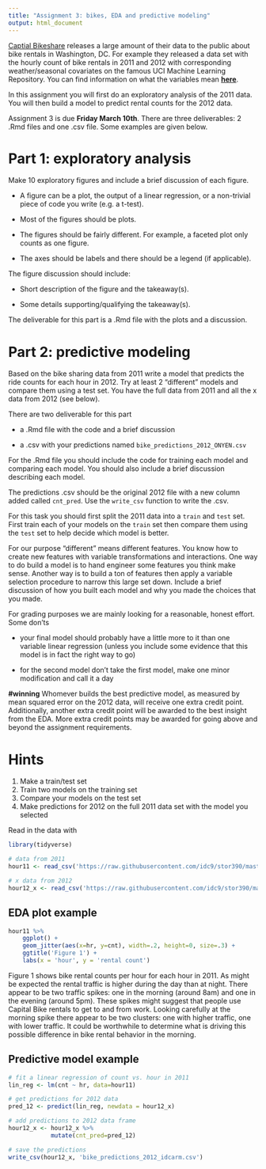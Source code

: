 ```yaml
---
title: "Assignment 3: bikes, EDA and predictive modeling"
output: html_document
---
```


[Captial Bikeshare](https://www.capitalbikeshare.com/) releases a large amount of their data to the public about bike rentals in Washington, DC. For example they released a data set with the hourly count of bike rentals in 2011 and 2012 with corresponding weather/seasonal covariates on the famous UCI Machine Learning Repository. You can find information on what the variables mean [**here**](https://archive.ics.uci.edu/ml/datasets/Bike+Sharing+Dataset).

In this assignment you will first do an exploratory analysis of the 2011 data. You will then build a model to predict rental counts for the 2012 data. 

Assignment 3 is due **Friday March 10th**. There are three deliverables: 2 .Rmd files and one .csv file. Some examples are given below.

# Part 1: exploratory analysis

Make 10 exploratory figures and include a brief discussion of each figure.

- A figure can be a plot, the output of a linear regression, or a non-trivial piece of code you write (e.g. a t-test).

- Most of the figures should be plots. 

- The figures should be fairly different. For example, a faceted plot only counts as one figure.

- The axes should be labels and there should be a legend (if applicable).

The figure discussion should include:

- Short description of the figure and the takeaway(s).

- Some details supporting/qualifying the takeaway(s).

The deliverable for this part is a .Rmd file with the plots and a discussion.


# Part 2: predictive modeling

Based on the bike sharing data from 2011 write a model that predicts the ride counts for each hour in 2012. Try at least 2 "different" models and compare them using a test set. You have the full data from 2011 and all the x data from 2012 (see below). 

There are two deliverable for this part

- a .Rmd file with the code and a brief discussion

- a .csv with your predictions named `bike_predictions_2012_ONYEN.csv`

For the .Rmd file you should include the code for training each model and comparing each model. You should also include a brief discussion describing each model.

The predictions .csv should be the original 2012 file with a new column added called `cnt_pred`. Use the `write_csv` function to write the .csv. 

For this task you should first split the 2011 data into a `train` and `test` set. First train each of your models on the `train` set then compare them using the `test` set to help decide which model is better.

For our purpose "different" means different features. You know how to create new features with variable transformations and interactions. One way to do build a model is to hand engineer some features you think make sense. Another way is to build a ton of features then apply a variable selection procedure to narrow this large set down. Include a brief discussion of how you built each model and why you made the choices that you made. 


For grading purposes we are mainly looking for a reasonable, honest effort. Some don'ts

- your final model should probably have a little more to it than one variable linear regression (unless you include some evidence that this model is in fact the right way to go)

- for the second model don't take the first model, make one minor modification and call it a day


**#winning** Whomever builds the best predictive model, as measured by mean squared error on the 2012 data, will receive one extra credit point. Additionally, another extra credit point will be awarded to the best insight from the EDA. More extra credit points may be awarded for going above and beyond the assignment requirements. 

# Hints

1. Make a train/test set
2. Train two models on the training set
3. Compare your models on the test set
4. Make predictions for 2012 on the full 2011 data set with the model you selected

Read in the data with 
```r
library(tidyverse)

# data from 2011
hour11 <- read_csv('https://raw.githubusercontent.com/idc9/stor390/master/data/bikes_2011.csv')

# x data from 2012
hour12_x <- read_csv('https://raw.githubusercontent.com/idc9/stor390/master/data/bikes_12_x.csv')
```


## EDA plot example


```r
hour11 %>% 
    ggplot() +
    geom_jitter(aes(x=hr, y=cnt), width=.2, height=0, size=.3) +
    ggtitle('Figure 1') +
    labs(x = 'hour', y = 'rental count')
```

Figure 1 shows bike rental counts per hour for each hour in 2011. As might be expected the rental traffic is higher during the day than at night. There appear to be two traffic spikes: one in the morning (around 8am) and one in the evening (around 5pm). These spikes might suggest that people use Capital Bike rentals to get to and from work. Looking carefully at the morning spike there appear to be two clusters: one with higher traffic, one with lower traffic. It could be worthwhile to determine what is driving this possible difference in bike rental behavior in the morning.


## Predictive model example

```r
# fit a linear regression of count vs. hour in 2011
lin_reg <- lm(cnt ~ hr, data=hour11)

# get predictions for 2012 data
pred_12 <- predict(lin_reg, newdata = hour12_x)

# add predictions to 2012 data frame
hour12_x <- hour12_x %>% 
            mutate(cnt_pred=pred_12)

# save the predictions
write_csv(hour12_x, 'bike_predictions_2012_idcarm.csv')
```
